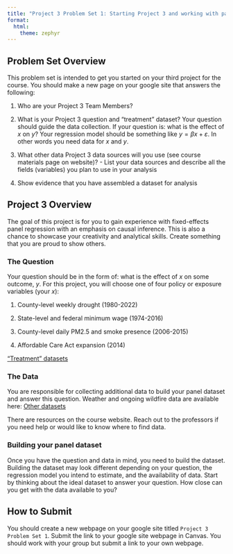 ```yaml
---
title: "Project 3 Problem Set 1: Starting Project 3 and working with panel data"
format: 
  html:
    theme: zephyr
---
```

## Problem Set Overview

This problem set is intended to get you started on your third project for the course. You should make a new page on your google site that answers the following:

1. Who are your Project 3 Team Members?

2. What is your Project 3 question and "treatment" dataset?  Your question should guide the data collection.  If your question is: what is the effect of $x$ on $y$? Your regression model should be something like $y=\beta x + \varepsilon$.  In other words you need data for $x$ and $y$.

3. What other data Project 3 data sources will you use (see course materials page on website)? - List your data sources and describe all the fields (variables) you plan to use in your analysis

4. Show evidence that you have assembled a dataset for analysis


## Project 3 Overview

The goal of this project is for you to gain experience with fixed-effects panel regression with an emphasis on causal inference. This is also a chance to showcase your creativity and analytical skills. Create something that you are proud to show others.


### The Question

Your question should be in the form of: what is the effect of $x$ on some outcome, $y$. For this project, you will choose one of four policy or exposure variables (your $x$):

1. County-level weekly drought (1980-2022)

2. State-level and federal minimum wage (1974-2016)

3. County-level daily PM2.5 and smoke presence (2006-2015)

4. Affordable Care Act expansion (2014)

["Treatment" datasets](https://colostate-my.sharepoint.com/:f:/g/personal/jbayham_colostate_edu/Ene2gKXT9QBMr5Zb383dEeYBmvLFvFZR6PTwxUcGNza_0g?e=gwtVHm)

### The Data

You are responsible for collecting additional data to build your panel dataset and answer this question. Weather and ongoing wildfire data are available here: [Other datasets](https://colostate-my.sharepoint.com/:f:/g/personal/jbayham_colostate_edu/EsuPJcqiDPZFu0qJ-JONVLcB1gnp08EAm2LuTPAHVz2yqA?e=IsLJkA)

There are resources on the course website. Reach out to the professors if you need help or would like to know where to find data.


### Building your panel dataset

Once you have the question and data in mind, you need to build the dataset.  Building the dataset may look different depending on your question, the regression model you intend to estimate, and the availability of data. Start by thinking about the ideal dataset to answer your question. How close can you get with the data available to you?



## How to Submit

You should create a new webpage on your google site titled `Project 3 Problem Set 1`. Submit the link to your google site webpage in Canvas. You should work with your group but submit a link to your own webpage.